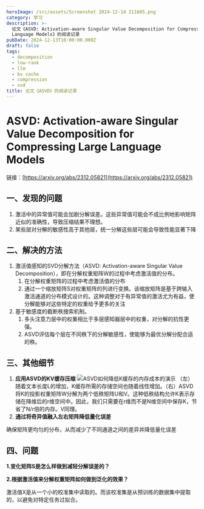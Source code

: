 ```yaml
---
heroImage: /src/assets/Screenshot 2024-12-14 211605.png
category: 学习
description: >-
  论文《ASVD: Activation-aware Singular Value Decomposition for Compressing Large
  Language Models》的阅读记录
pubDate: 2024-12-13T16:00:00.000Z
draft: false
tags:
  - decomposition
  - low-rank
  - llm
  - kv cache
  - compression
  - svd
title: 论文《ASVD》的阅读记录
---
```


# ASVD: Activation-aware Singular Value Decomposition for Compressing Large Language Models

链接：[https://arxiv.org/abs/2312.05821](https://arxiv.org/abs/2312.05821)

## 一、发现的问题

1. 激活中的异常值可能会加剧分解误差。这些异常值可能会不成比例地影响矩阵近似的准确性，导致压缩结果不理想。
2. 某些层对分解的敏感性高于其他层，统一分解这些层可能会导致性能显著下降

## 二、解决的方法

1. 激活值感知的SVD分解方法（ASVD: Activation-aware Singular Value Decomposition），即在分解权重矩阵W的过程中考虑激活值的分布。
   1. 在分解权重矩阵的过程中考虑激活值的分布
   2. 通过一个缩放矩阵S对权重矩阵的列进行变换。该缩放矩阵是基于跨输入激活通道的分布模式设计的。这种调整对于有异常值的激活尤为有益，使分解能够对这些特定的权重给予更多的关注
2. 基于敏感度的截断秩搜索机制。
   1. 多头注意力层中的权重相比于多层感知器层中的权重，对分解的抗性更强。
   2. ASVD评估每个层在不同秩下的分解敏感性，使能够为最优分解分配合适的秩。

## 三、其他细节

1. **应用ASVD的KV缓存压缩**
   ![](</src/assets/images/屏幕截图 2024-12-19 201416.png> 'ASVD如何降低K缓存的内存成本的演示')
   （左）随着文本长度L的增加，K缓存所需的存储空间也随着线性增加。（右）ASVD将K的投影权重矩阵W分解为两个低秩矩阵U和V。这种低秩结构允许K表示存储在降维后的r维空间中。因此，我们只需要在r维而不是N维空间中保存K，节省了N/r倍的内存。V同理。
2. **通过将奇异值融入左右矩阵降低量化误差**

确保矩阵更均匀的分布，从而减少了不同通道之间的差异并降低量化误差

## 四、问题

**1.变化矩阵S是怎么样做到减轻分解误差的？**

**2.根据激活值来分解权重矩阵如何做到泛化的效果？**

激活值X是从一个小的校准集中读取的。而该校准集是从预训练的数据集中提取的，以避免对特定任务过拟合。
